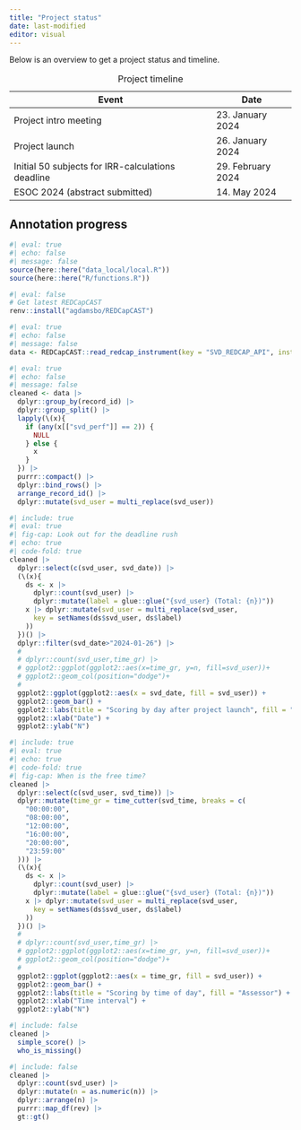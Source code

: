 ```yaml
---
title: "Project status"
date: last-modified
editor: visual
---
```


Below is an overview to get a project status and timeline.

| Event                                             | Date               |
|---------------------------------------------------|--------------------|
| Project intro meeting                             | 23\. January 2024  |
| Project launch                                    | 26\. January 2024  |
| Initial 50 subjects for IRR-calculations deadline | 29\. February 2024 |
| ESOC 2024 (abstract submitted)                    | 14\. May 2024      |

: Project timeline

## Annotation progress

```r
#| eval: true
#| echo: false
#| message: false
source(here::here("data_local/local.R"))
source(here::here("R/functions.R"))
```

```r
#| eval: false
# Get latest REDCapCAST
renv::install("agdamsbo/REDCapCAST")
```

```r
#| eval: true
#| echo: false
#| message: false
data <- REDCapCAST::read_redcap_instrument(key = "SVD_REDCAP_API", instrument = "svd_score", uri = "https://redcap.au.dk/api/")
```

```r
#| eval: true
#| echo: false
#| message: false
cleaned <- data |>
  dplyr::group_by(record_id) |>
  dplyr::group_split() |>
  lapply(\(x){
    if (any(x[["svd_perf"]] == 2)) {
      NULL
    } else {
      x
    }
  }) |>
  purrr::compact() |>
  dplyr::bind_rows() |>
  arrange_record_id() |>
  dplyr::mutate(svd_user = multi_replace(svd_user))
```

```r
#| include: true
#| eval: true
#| fig-cap: Look out for the deadline rush
#| echo: true
#| code-fold: true
cleaned |>
  dplyr::select(c(svd_user, svd_date)) |>
  (\(x){
    ds <- x |>
      dplyr::count(svd_user) |>
      dplyr::mutate(label = glue::glue("{svd_user} (Total: {n})"))
    x |> dplyr::mutate(svd_user = multi_replace(svd_user,
      key = setNames(ds$svd_user, ds$label)
    ))
  })() |>
  dplyr::filter(svd_date>"2024-01-26") |> 
  #
  # dplyr::count(svd_user,time_gr) |>
  # ggplot2::ggplot(ggplot2::aes(x=time_gr, y=n, fill=svd_user))+
  # ggplot2::geom_col(position="dodge")+
  #
  ggplot2::ggplot(ggplot2::aes(x = svd_date, fill = svd_user)) +
  ggplot2::geom_bar() +
  ggplot2::labs(title = "Scoring by day after project launch", fill = "Assessor") +
  ggplot2::xlab("Date") +
  ggplot2::ylab("N")
```

```r
#| include: true
#| eval: true
#| echo: true
#| code-fold: true
#| fig-cap: When is the free time?
cleaned |>
  dplyr::select(c(svd_user, svd_time)) |>
  dplyr::mutate(time_gr = time_cutter(svd_time, breaks = c(
    "00:00:00",
    "08:00:00",
    "12:00:00",
    "16:00:00",
    "20:00:00",
    "23:59:00"
  ))) |>
  (\(x){
    ds <- x |>
      dplyr::count(svd_user) |>
      dplyr::mutate(label = glue::glue("{svd_user} (Total: {n})"))
    x |> dplyr::mutate(svd_user = multi_replace(svd_user,
      key = setNames(ds$svd_user, ds$label)
    ))
  })() |>
  #
  # dplyr::count(svd_user,time_gr) |>
  # ggplot2::ggplot(ggplot2::aes(x=time_gr, y=n, fill=svd_user))+
  # ggplot2::geom_col(position="dodge")+
  #
  ggplot2::ggplot(ggplot2::aes(x = time_gr, fill = svd_user)) +
  ggplot2::geom_bar() +
  ggplot2::labs(title = "Scoring by time of day", fill = "Assessor") +
  ggplot2::xlab("Time interval") +
  ggplot2::ylab("N")
```

```r
#| include: false
cleaned |>
  simple_score() |>
  who_is_missing()
```

```r
#| include: false
cleaned |>
  dplyr::count(svd_user) |>
  dplyr::mutate(n = as.numeric(n)) |>
  dplyr::arrange(n) |>
  purrr::map_df(rev) |>
  gt::gt()
```
